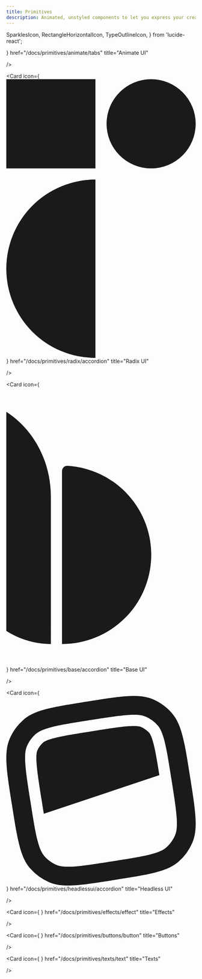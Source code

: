 ```yaml
---
title: Primitives
description: Animated, unstyled components to let you express your creativity.
---
```


  SparklesIcon,
  RectangleHorizontalIcon,
  TypeOutlineIcon,
} from 'lucide-react';

<Cards>
  <Card
    icon={
       <svg
      role="img"
      fill="currentColor"
      aria-label="Animate UI"
      viewBox="0 0 40 40"
    >
      <path d="M28.38,37.05H11.61c-1.79,0-3.58-.47-5.09-1.41-1.41-.85-2.64-2.07-3.49-3.58s-1.32-3.11-1.32-4.8c0-1.79.47-3.58,1.32-5.09L11.42,7.85c.94-1.51,2.17-2.83,3.77-3.67,1.41-.85,3.11-1.22,4.8-1.22s3.3.38,4.8,1.22c1.51.85,2.83,2.17,3.77,3.67l8.38,14.32c.94,1.6,1.41,3.3,1.32,5.09,0,1.7-.47,3.3-1.32,4.8-.85,1.51-2.07,2.73-3.49,3.58-1.51.94-3.3,1.41-5.09,1.41M18.96,12.28l-8.38,14.32c-.28.47-.19.94,0,1.22s.47.57,1.04.57h16.77c.57,0,.85-.28,1.04-.57s.28-.66,0-1.22l-8.38-14.32c-.28-.47-.75-.57-1.04-.57s-.75.09-1.04.57"></path>
    </svg>
    }
    href="/docs/primitives/animate/tabs"
    title="Animate UI"

/>

  <Card
    icon={
      <svg
        role="img"
        fill="currentColor"
        aria-label="Radix UI"
        viewBox="4 0 17 25"
      >
        <path d="M12 25a8 8 0 1 1 0-16zm0-25H4v8h8zm5 8a4 4 0 1 0 0-8 4 4 0 0 0 0 8"></path>
      </svg>
    }
    href="/docs/primitives/radix/accordion"
    title="Radix UI"

/>

<Card
    icon={
      <svg
        role="img"
        fill="currentColor"
        aria-label="Base UI"
        viewBox="4 0 17 25"
        className="ml-1.5"
      >
        <path d="M9.5 7.015A.477.477 0 0 0 9 7.5V23a8 8 0 0 0 .5-15.985M8 9.8V23c-4.418 0-8-3.94-8-8.8V1c4.418 0 8 3.94 8 8.8"></path>
      </svg>
    }
    href="/docs/primitives/base/accordion"
    title="Base UI"

/>

 <Card
    icon={
      <svg
        role="img"
        fill="currentColor"
        aria-label="Headless UI"
        viewBox="0 0 24 24"
      >
        <path
          stroke="none"
          d="M4.477 13.192c-.36-2.274-.584-3.711-.65-4.805-.062-1.035.051-1.354.1-1.468.169-.395.424-.746.746-1.029.093-.081.363-.288 1.366-.548 1.06-.275 2.496-.507 4.769-.867s3.71-.584 4.804-.65c1.034-.062 1.354.051 1.468.1.395.169.746.424 1.029.747.08.093.287.362.547 1.366.242.933.45 2.156.743 3.987l-14.646 4.89c-.085-.515-.176-1.085-.276-1.723m-3.762.596C.018 9.387-.33 7.187.425 5.422a6.7 6.7 0 0 1 1.743-2.401C3.614 1.757 5.813 1.41 10.211.713c4.4-.698 6.6-1.046 8.367-.291.92.393 1.74.99 2.399 1.743 1.264 1.447 1.612 3.647 2.308 8.047.697 4.4 1.045 6.601.29 8.366a6.7 6.7 0 0 1-1.743 2.402c-1.445 1.263-3.645 1.611-8.045 2.308-4.398.697-6.598 1.045-8.363.29a6.7 6.7 0 0 1-2.4-1.743c-1.263-1.448-1.611-3.648-2.308-8.048zm7.759 7.814c1.178-.072 2.695-.31 4.94-.665 2.247-.356 3.762-.599 4.905-.895 1.107-.288 1.617-.568 1.947-.856a4.3 4.3 0 0 0 1.12-1.543c.172-.402.281-.974.212-2.116-.071-1.178-.309-2.696-.665-4.942-.355-2.247-.598-3.763-.894-4.906-.287-1.107-.568-1.618-.855-1.947a4.3 4.3 0 0 0-1.543-1.12c-.402-.174-.974-.282-2.116-.213-1.178.071-2.694.309-4.94.664-2.246.357-3.762.6-4.905.896-1.107.287-1.616.568-1.946.855a4.3 4.3 0 0 0-1.12 1.543c-.173.403-.281.974-.212 2.116.07 1.179.308 2.696.664 4.943s.598 3.762.895 4.905c.287 1.108.567 1.618.855 1.947.423.485.95.868 1.543 1.121.402.173.973.282 2.116.213Z"
        ></path>
      </svg>
    }
    href="/docs/primitives/headlessui/accordion"
    title="Headless UI"

/>

 <Card
    icon={
      <SparklesIcon fill='currentColor' strokeWidth={1.5} />
    }
    href="/docs/primitives/effects/effect"
    title="Effects"

/>

 <Card
    icon={
      <RectangleHorizontalIcon fill='currentColor' strokeWidth={1.5} />
    }
    href="/docs/primitives/buttons/button"
    title="Buttons"

/>

 <Card
    icon={
      <TypeOutlineIcon fill='currentColor' strokeWidth={0} />
    }
    href="/docs/primitives/texts/text"
    title="Texts"

/>

</Cards>
